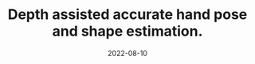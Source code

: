 ---
title: "Depth assisted accurate hand pose and shape estimation."
tags: ["hand pose", "rgbd", "smpl"]
date: 2022-08-10
path: "posts/research-paper-154"
excerpt: Undergraduate research project
cover: ""
links:
  - name: "View PDF"
    url: "/154.pdf"
---